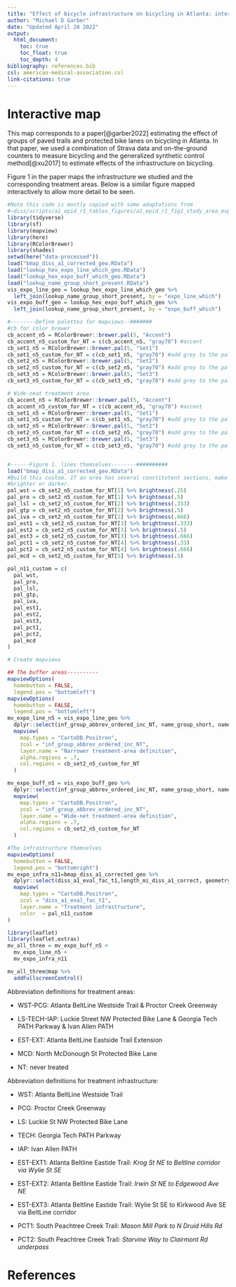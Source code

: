 ```yaml
---
title: "Effect of bicycle infrastructure on bicycling in Atlanta: interactive map"
author: "Michael D Garber"
date: "Updated April 28 2022"
output: 
  html_document:
    toc: true  
    toc_float: true
    toc_depth: 4
bibliography: references.bib
csl: american-medical-association.csl
link-citations: true
---
```


# Interactive map

This map corresponds to a paper[@garber2022] estimating the effect of groups of paved trails and protected bike lanes on bicycling in Atlanta. In that paper, we used a combination of Strava data and on-the-ground counters to measure bicycling and the generalized synthetic control method[@xu2017] to estimate effects of the infrastructure on bicycling.

Figure 1 in the paper maps the infrastructure we studied and the corresponding treatment areas. Below is a similar figure mapped interactively to allow more detail to be seen.

```r
#Note this code is mostly copied with some adaptations from
#~diss/scripts/a1_epid_r1_tables_figures/a1_epid_r1_fig1_study_area_expo.R
library(tidyverse)
library(sf)
library(mapview)
library(here)
library(RColorBrewer)
library(shades)
setwd(here("data-processed"))
load("bmap_diss_a1_corrected_geo.RData")
load("lookup_hex_expo_line_which_geo.RData")
load("lookup_hex_expo_buff_which_geo.RData")
load("lookup_name_group_short_present.RData")
vis_expo_line_geo = lookup_hex_expo_line_which_geo %>% 
  left_join(lookup_name_group_short_present, by = "expo_line_which")
vis_expo_buff_geo = lookup_hex_expo_buff_which_geo %>% 
  left_join(lookup_name_group_short_present, by = "expo_buff_which")

#--------Define palettes for mapviews--#######
#cb for color brewer
cb_accent_n5 = RColorBrewer::brewer.pal(5, "Accent")
cb_accent_n5_custom_for_NT = c(cb_accent_n5, "gray70") #accent
cb_set1_n5 = RColorBrewer::brewer.pal(5, "Set1")
cb_set1_n5_custom_for_NT = c(cb_set1_n5, "gray70") #add grey to the palette
cb_set2_n5 = RColorBrewer::brewer.pal(5, "Set2")
cb_set2_n5_custom_for_NT = c(cb_set2_n5, "gray70") #add grey to the palette
cb_set3_n5 = RColorBrewer::brewer.pal(5, "Set3")
cb_set3_n5_custom_for_NT = c(cb_set3_n5, "gray70") #add grey to the palette

# Wide-neat treatment area
cb_accent_n5 = RColorBrewer::brewer.pal(5, "Accent")
cb_accent_n5_custom_for_NT = c(cb_accent_n5, "gray70") #accent
cb_set1_n5 = RColorBrewer::brewer.pal(5, "Set1")
cb_set1_n5_custom_for_NT = c(cb_set1_n5, "gray70") #add grey to the palette
cb_set2_n5 = RColorBrewer::brewer.pal(5, "Set2")
cb_set2_n5_custom_for_NT = c(cb_set2_n5, "gray70") #add grey to the palette
cb_set3_n5 = RColorBrewer::brewer.pal(5, "Set3")
cb_set3_n5_custom_for_NT = c(cb_set3_n5, "gray70") #add grey to the palette


#------Figure 1. lines themselves--------##########
load("bmap_diss_a1_corrected_geo.RData")
#Build this custom. If an area has several constitutent sections, make it
#brighter or darker.
pal_wst = cb_set2_n5_custom_for_NT[1] %>% brightness(.25)
pal_pro = cb_set2_n5_custom_for_NT[1] %>% brightness(.5)
pal_lsl = cb_set2_n5_custom_for_NT[2] %>% brightness(.333)
pal_gtp = cb_set2_n5_custom_for_NT[2] %>% brightness(.5)
pal_iva = cb_set2_n5_custom_for_NT[2] %>% brightness(.666)
pal_est1 = cb_set2_n5_custom_for_NT[3] %>% brightness(.333)
pal_est2 = cb_set2_n5_custom_for_NT[3] %>% brightness(.5)
pal_est3 = cb_set2_n5_custom_for_NT[3] %>% brightness(.666)
pal_pct1 = cb_set2_n5_custom_for_NT[4] %>% brightness(.33)
pal_pct2 = cb_set2_n5_custom_for_NT[4] %>% brightness(.666)
pal_mcd = cb_set2_n5_custom_for_NT[5] %>% brightness(.5)

pal_n11_custom = c(
  pal_wst,
  pal_pro,
  pal_lsl,
  pal_gtp,
  pal_iva,
  pal_est1,
  pal_est2,
  pal_est3,
  pal_pct1,
  pal_pct2,
  pal_mcd
)

# Create mapviews

## The buffer areas----------
mapviewOptions(
  homebutton = FALSE,
  legend.pos = "bottomleft")
mapviewOptions(
  homebutton = FALSE,
  legend.pos = "bottomleft")
mv_expo_line_n5 = vis_expo_line_geo %>%
  dplyr::select(inf_group_abbrev_ordered_inc_NT, name_group_short, name_section_short, geometry ) %>% 
  mapview(
    map.types = "CartoDB.Positron",
    zcol = "inf_group_abbrev_ordered_inc_NT",
    layer.name = "Narrower treatment-area definition",
    alpha.regions = .7,
    col.regions = cb_set2_n5_custom_for_NT
  )

mv_expo_buff_n5 = vis_expo_buff_geo %>%
  dplyr::select(inf_group_abbrev_ordered_inc_NT, name_group_short, name_section_short, geometry ) %>% 
  mapview(
    map.types = "CartoDB.Positron",
    zcol = "inf_group_abbrev_ordered_inc_NT",
    layer.name = "Wide-net treatment-area definition",
    alpha.regions = .7,
    col.regions = cb_set2_n5_custom_for_NT
  )

#The infrastructure themselves
mapviewOptions(
  homebutton = FALSE,
  legend.pos = "bottomright")
mv_expo_infra_n11=bmap_diss_a1_corrected_geo %>% 
  dplyr::select(diss_a1_eval_fac_t1,length_mi_diss_a1_correct, geometry ) %>% 
  mapview(
    map.types = "CartoDB.Positron",
    zcol = "diss_a1_eval_fac_t1",
    layer.name = "Treatment infrastructure",
    color  = pal_n11_custom
)

library(leaflet)
library(leaflet.extras)
mv_all_three = mv_expo_buff_n5 + 
  mv_expo_line_n5 +  
  mv_expo_infra_n11

mv_all_three@map %>% 
  addFullscreenControl()
```

Abbreviation definitions for treatment areas:

-   WST-PCG: Atlanta BeltLine Westside Trail & Proctor Creek Greenway

-   LS-TECH-IAP: Luckie Street NW Protected Bike Lane & Georgia Tech PATH Parkway & Ivan Allen PATH

-   EST-EXT: Atlanta BeltLine Eastside Trail Extension

-   MCD: North McDonough St Protected Bike Lane

-   NT: never treated

Abbreviation definitions for treatment infrastructure:

-   WST: Atlanta BeltLine Westside Trail

-   PCG: Proctor Creek Greenway

-   LS: Luckie St NW Protected Bike Lane

-   TECH: Georgia Tech PATH Parkway

-   IAP: Ivan Allen PATH

-   EST-EXT1: Atlanta Beltline Eastide Trail: *Krog St NE to Beltline corridor via Wylie St SE*

-   EST-EXT2: Atlanta Beltline Eastide Trail: *Irwin St NE to Edgewood Ave NE*

-   EST-EXT3: Atlanta Beltline Eastide Trail: Wylie St SE to Kirkwood Ave SE via BeltLine corridor

-   PCT1: South Peachtree Creek Trail: *Mason Mill Park to N Druid Hills Rd*

-   PCT2: South Peachtree Creek Trail: *Starvine Way to Clairmont Rd underpass*

# References
